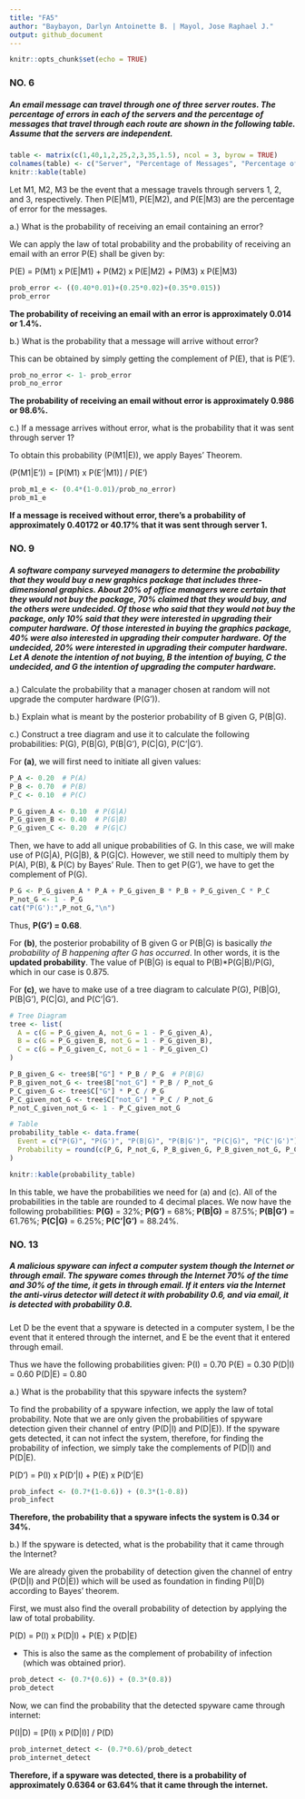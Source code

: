 ---
title: "FA5"
author: "Baybayon, Darlyn Antoinette B. | Mayol, Jose Raphael J."
output: github_document
---

```{r setup, include=FALSE}
knitr::opts_chunk$set(echo = TRUE)
```


### NO. 6

#####  An email message can travel through one of three server routes. The percentage of errors in each of the servers and the percentage of messages that travel through each route are shown in the following table. Assume that the servers are independent. 


```{r}

table <- matrix(c(1,40,1,2,25,2,3,35,1.5), ncol = 3, byrow = TRUE)
colnames(table) <- c("Server", "Percentage of Messages", "Percentage of errors")
knitr::kable(table)
```

Let M1, M2, M3 be the event that a message travels through servers 1, 2, and 3, respectively.
Then P(E|M1), P(E|M2), and P(E|M3) are the percentage of error for the messages. 

a.) What is the probability of receiving an email containing an error?

We can apply the law of total probability and the probability of receiving an email with an error P(E) shall be given by: \

P(E) = P(M1) x P(E|M1) + P(M2) x P(E|M2) + P(M3) x P(E|M3)
```{r}
prob_error <- ((0.40*0.01)+(0.25*0.02)+(0.35*0.015))
prob_error
```

**The probability of receiving an email with an error is approximately 0.014 or 1.4%.**

b.) What is the probability that a message will arrive without error?
 
This can be obtained by simply getting the complement of P(E), that is P(E').

```{r}
prob_no_error <- 1- prob_error
prob_no_error
```
**The probability of receiving an email without error is approximately 0.986 or 98.6%.**

c.) If a message arrives without error, what is the probability that it was sent through server 1?

To obtain this probability (P(M1|E)), we apply Bayes' Theorem.

(P(M1|E')) = [P(M1) x P(E'|M1)] / P(E')
 
```{r}
prob_m1_e <- (0.4*(1-0.01)/prob_no_error)
prob_m1_e
```
**If a message is received without error, there's a probability of approximately 0.40172 or 40.17% that it was sent through server 1.**


### NO. 9

##### A software company surveyed managers to determine the probability that they would buy a new graphics package that includes three-dimensional graphics. About 20% of office managers were certain that they would not buy the package, 70% claimed that they would buy, and the others were undecided. Of those who said that they would not buy the package, only 10% said that they were interested in upgrading their computer hardware. Of those interested in buying the graphics package, 40% were also interested in upgrading their computer hardware. Of the undecided, 20% were interested in upgrading their computer hardware. Let A denote the intention of not buying, B the intention of buying, C the undecided, and G the intention of upgrading the computer hardware.

a.) Calculate the probability that a manager chosen at random will not upgrade the computer hardware (P(G')).

b.) Explain what is meant by the posterior probability of B given G, P(B\|G).

c.) Construct a tree diagram and use it to calculate the following probabilities: P(G), P(B\|G), P(B\|G'), P(C\|G), P(C'\|G').

For **(a)**, we will first need to initiate all given values:

```{r}
P_A <- 0.20  # P(A)
P_B <- 0.70  # P(B)
P_C <- 0.10  # P(C)

P_G_given_A <- 0.10  # P(G|A)
P_G_given_B <- 0.40  # P(G|B)
P_G_given_C <- 0.20  # P(G|C)
```

Then, we have to add all unique probabilities of G. In this case, we will make use of P(G\|A), P(G\|B), & P(G\|C). However, we still need to multiply them by P(A), P(B), & P(C) by Bayes' Rule. Then to get P(G'), we have to get the complement of P(G).

```{r}
P_G <- P_G_given_A * P_A + P_G_given_B * P_B + P_G_given_C * P_C
P_not_G <- 1 - P_G
cat("P(G'):",P_not_G,"\n")
```

Thus, **P(G') = 0.68**.

For **(b)**, the posterior probability of B given G or P(B\|G) is basically *the probability of B happening after G has occurred*. In other words, it is the **updated probability**. The value of P(B\|G) is equal to P(B)\*P(G\|B)/P(G), which in our case is 0.875.

For **(c)**, we have to make use of a tree diagram to calculate P(G), P(B\|G), P(B\|G'), P(C\|G), and P(C'\|G').

```{r}
# Tree Diagram
tree <- list(
  A = c(G = P_G_given_A, not_G = 1 - P_G_given_A),
  B = c(G = P_G_given_B, not_G = 1 - P_G_given_B),
  C = c(G = P_G_given_C, not_G = 1 - P_G_given_C)
)

P_B_given_G <- tree$B["G"] * P_B / P_G  # P(B|G)
P_B_given_not_G <- tree$B["not_G"] * P_B / P_not_G
P_C_given_G <- tree$C["G"] * P_C / P_G
P_C_given_not_G <- tree$C["not_G"] * P_C / P_not_G
P_not_C_given_not_G <- 1 - P_C_given_not_G

# Table
probability_table <- data.frame(
  Event = c("P(G)", "P(G')", "P(B|G)", "P(B|G')", "P(C|G)", "P(C'|G')"),
  Probability = round(c(P_G, P_not_G, P_B_given_G, P_B_given_not_G, P_C_given_G, P_not_C_given_not_G),4)
)

knitr::kable(probability_table)
```

In this table, we have the probabilities we need for (a) and (c). All of the probabilities in the table are rounded to 4 decimal places. We now have the following probabilities: **P(G)** = 32%; **P(G')** = 68%; **P(B\|G)** = 87.5%; **P(B\|G')** = 61.76%; **P(C\|G)** = 6.25%; **P(C'\|G')** = 88.24%.



### NO. 13
#####  A malicious spyware can infect a computer system though the Internet or through email. The spyware comes through the Internet 70% of the time and 30% of the time, it gets in through email. If it enters via the Internet the anti-virus detector will detect it with probability 0.6, and via email, it is detected with probability 0.8.

Let D be the event that a spyware is detected in a computer system, I be the event that it entered through the internet, and E be the event that it entered through email.

Thus we have the following probabilities given:
P(I) = 0.70
P(E) = 0.30
P(D|I) = 0.60
P(D|E) = 0.80


a.) What is the probability that this spyware infects the system?
 
To find the probability of a spyware infection, we apply the law of total probability. Note that we are only given the probabilities of spyware detection given their channel of entry (P(D|I) and P(D|E)). If the spyware gets detected, it can not infect the system, therefore, for finding the probability of infection, we simply take the complements of P(D|I) and P(D|E).

P(D') = P(I) x P(D'|I) + P(E) x P(D'|E)

```{r}
prob_infect <- (0.7*(1-0.6)) + (0.3*(1-0.8))
prob_infect
```
**Therefore, the probability that a spyware infects the system is 0.34 or 34%.**

b.) If the spyware is detected, what is the probability that it came through the Internet?
 
We are already given the probability of detection given the channel of entry (P(D|I) and P(D|E)) which will be used as foundation in finding P(I|D) according to Bayes' theorem.

First, we must also find the overall probability of detection by applying the law of total probability.

P(D) = P(I) x P(D|I) + P(E) x P(D|E)

* This is also the same as the complement of probability of infection (which was obtained prior).
```{r}
prob_detect <- (0.7*(0.6)) + (0.3*(0.8))
prob_detect
```

Now, we can find the probability that the detected spyware came through internet:

P(I|D) = [P(I) x P(D|I)] / P(D)

```{r}
prob_internet_detect <- (0.7*0.6)/prob_detect
prob_internet_detect

```

**Therefore, if a spyware was detected, there is a probability of approximately 0.6364 or 63.64% that it came through the internet.**